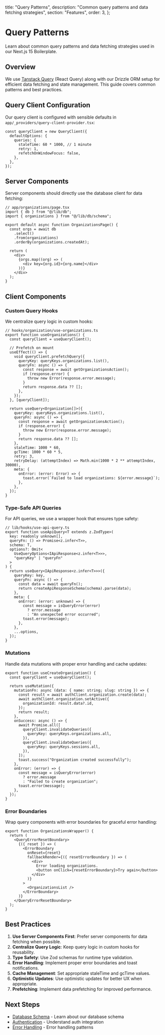   title: "Query Patterns",
  description: "Common query patterns and data fetching strategies",
  section: "Features",
  order: 3,
};

# Query Patterns

Learn about common query patterns and data fetching strategies used in our Next.js 15 Boilerplate.

## Overview

We use [Tanstack Query](https://tanstack.com/query) (React Query) along with our Drizzle ORM setup for efficient data fetching and state management. This guide covers common patterns and best practices.

## Query Client Configuration

Our query client is configured with sensible defaults in `app/_providers/query-client-provider.tsx`:

```tsx
const queryClient = new QueryClient({
  defaultOptions: {
    queries: {
      staleTime: 60 * 1000, // 1 minute
      retry: 1,
      refetchOnWindowFocus: false,
    },
  },
});
```

## Server Components

Server components should directly use the database client for data fetching:

```tsx
// app/organizations/page.tsx
import { db } from "@/lib/db";
import { organizations } from "@/lib/db/schema";

export default async function OrganizationsPage() {
  const orgs = await db
    .select()
    .from(organizations)
    .orderBy(organizations.createdAt);

  return (
    <div>
      {orgs.map((org) => (
        <div key={org.id}>{org.name}</div>
      ))}
    </div>
  );
}
```

## Client Components

### Custom Query Hooks

We centralize query logic in custom hooks:

```tsx
// hooks/organization/use-organizations.ts
export function useOrganizations() {
  const queryClient = useQueryClient();

  // Prefetch on mount
  useEffect(() => {
    void queryClient.prefetchQuery({
      queryKey: queryKeys.organizations.list(),
      queryFn: async () => {
        const response = await getOrganizationsAction();
        if (response.error) {
          throw new Error(response.error.message);
        }
        return response.data ?? [];
      },
    });
  }, [queryClient]);

  return useQuery<Organization[]>({
    queryKey: queryKeys.organizations.list(),
    queryFn: async () => {
      const response = await getOrganizationsAction();
      if (response.error) {
        throw new Error(response.error.message);
      }
      return response.data ?? [];
    },
    staleTime: 1000 * 60,
    gcTime: 1000 * 60 * 5,
    retry: 3,
    retryDelay: (attemptIndex) => Math.min(1000 * 2 ** attemptIndex, 30000),
    meta: {
      onError: (error: Error) => {
        toast.error(`Failed to load organizations: ${error.message}`);
      },
    },
  });
}
```

### Type-Safe API Queries

For API queries, we use a wrapper hook that ensures type safety:

```tsx
// lib/hooks/use-api-query.ts
export function useApiQuery<T extends z.ZodType>(
  key: readonly unknown[],
  queryFn: () => Promise<z.infer<T>>,
  schema: T,
  options?: Omit<
    UseQueryOptions<IApiResponse<z.infer<T>>>,
    "queryKey" | "queryFn"
  >
) {
  return useQuery<IApiResponse<z.infer<T>>>({
    queryKey: key,
    queryFn: async () => {
      const data = await queryFn();
      return createApiResponseSchema(schema).parse(data);
    },
    meta: {
      onError: (error: unknown) => {
        const message = isQueryError(error)
          ? error.message
          : "An unexpected error occurred";
        toast.error(message);
      },
    },
    ...options,
  });
}
```

### Mutations

Handle data mutations with proper error handling and cache updates:

```tsx
export function useCreateOrganization() {
  const queryClient = useQueryClient();

  return useMutation({
    mutationFn: async (data: { name: string; slug: string }) => {
      const result = await authClient.organization.create(data);
      await authClient.organization.setActive({
        organizationId: result.data?.id,
      });
      return result;
    },
    onSuccess: async () => {
      await Promise.all([
        queryClient.invalidateQueries({
          queryKey: queryKeys.organizations.all,
        }),
        queryClient.invalidateQueries({
          queryKey: queryKeys.sessions.all,
        }),
      ]);
      toast.success("Organization created successfully");
    },
    onError: (error) => {
      const message = isQueryError(error)
        ? error.message
        : "Failed to create organization";
      toast.error(message);
    },
  });
}
```

### Error Boundaries

Wrap query components with error boundaries for graceful error handling:

```tsx
export function OrganizationsWrapper() {
  return (
    <QueryErrorResetBoundary>
      {({ reset }) => (
        <ErrorBoundary
          onReset={reset}
          fallbackRender={({ resetErrorBoundary }) => (
            <div>
              Error loading organizations.
              <button onClick={resetErrorBoundary}>Try again</button>
            </div>
          )}
        >
          <OrganizationsList />
        </ErrorBoundary>
      )}
    </QueryErrorResetBoundary>
  );
}
```

## Best Practices

1. **Use Server Components First**: Prefer server components for data fetching when possible.
2. **Centralize Query Logic**: Keep query logic in custom hooks for reusability.
3. **Type Safety**: Use Zod schemas for runtime type validation.
4. **Error Handling**: Implement proper error boundaries and toast notifications.
5. **Cache Management**: Set appropriate staleTime and gcTime values.
6. **Optimistic Updates**: Use optimistic updates for better UX when appropriate.
7. **Prefetching**: Implement data prefetching for improved performance.

## Next Steps

- [Database Schema](/docs/features/database/schema) - Learn about our database schema
- [Authentication](/docs/features/authentication) - Understand auth integration
- [Error Handling](/docs/features/error-handling) - Error handling patterns
